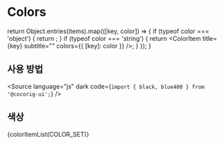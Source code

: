 
<Meta title="Foundation/Colors" />

# Colors

  return Object.entries(items).map(([key, color]) => {
    if (typeof color === 'object') {
      return <ColorItem title={key} subtitle="" colors={color} />;
    }
    if (typeof color === 'string') {
      return <ColorItem title={key} subtitle="" colors={{ [key]: color }} />;
    }
  });
}

## 사용 방법

<Source language="js" dark code={`import { black, blue400 } from '@cocorig-ui';`} />

## 색상

<ColorPalette>{colorItemList(COLOR_SET)}</ColorPalette>
